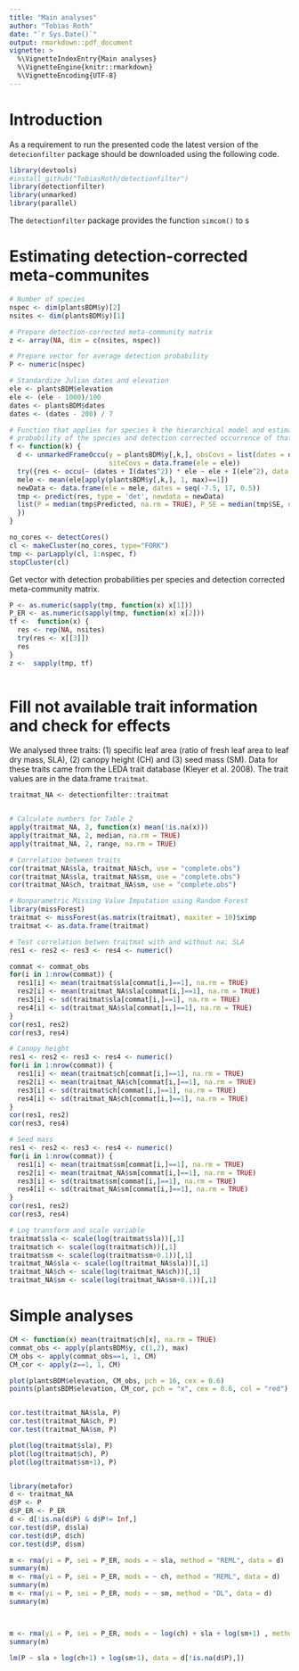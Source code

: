 ```yaml
---
title: "Main analyses"
author: "Tobias Roth"
date: "`r Sys.Date()`"
output: rmarkdown::pdf_document
vignette: >
  %\VignetteIndexEntry{Main analyses}
  %\VignetteEngine{knitr::rmarkdown}
  %\VignetteEncoding{UTF-8}
---
```


# Introduction
As a requirement to run the presented code the latest version of the `detecionfilter` package should be downloaded using the following code. 

```r
library(devtools)
#install_github("TobiasRoth/detectionfilter")
library(detectionfilter)
library(unmarked)
library(parallel)
```

The `detectionfilter` package provides the function `simcom()` to s 


# Estimating detection-corrected meta-communites


```r
# Number of species
nspec <- dim(plantsBDM$y)[2]
nsites <- dim(plantsBDM$y)[1]

# Prepare detection-corrected meta-community matrix
z <- array(NA, dim = c(nsites, nspec))

# Prepare vector for average detection probability
P <- numeric(nspec)

# Standardize Julian dates and elevation
ele <- plantsBDM$elevation
ele <- (ele - 1000)/100
dates <- plantsBDM$dates
dates <- (dates - 200) / 7

# Function that applies for species k the hierarchical model and estimates average detection 
# probability of the species and detection corrected occurrence of that species across all sites
f <- function(k) {
  d <- unmarkedFrameOccu(y = plantsBDM$y[,k,], obsCovs = list(dates = dates), 
                         siteCovs = data.frame(ele = ele))
  try({res <- occu(~ (dates + I(dates^2)) * ele ~ ele + I(ele^2), data = d, se = TRUE)
  mele <- mean(ele[apply(plantsBDM$y[,k,], 1, max)==1])
  newData <- data.frame(ele = mele, dates = seq(-7.5, 17, 0.5))
  tmp <- predict(res, type = 'det', newdata = newData)
  list(P = median(tmp$Predicted, na.rm = TRUE), P_SE = median(tmp$SE, na.rm = TRUE), z =bup(unmarked::ranef(res), stat = "mode"))
  })
}

no_cores <- detectCores()
cl <- makeCluster(no_cores, type="FORK")
tmp <- parLapply(cl, 1:nspec, f)
stopCluster(cl)

```

Get vector with detection probabilities per species and detection corrected meta-community matrix.

```r
P <- as.numeric(sapply(tmp, function(x) x[1]))
P_ER <- as.numeric(sapply(tmp, function(x) x[2]))
tf <-  function(x) {
  res <- rep(NA, nsites)
  try(res <- x[[3]])
  res
}
z <-  sapply(tmp, tf)



```

# Fill not available trait information and check for effects
We analysed three traits: (1) specific leaf area (ratio of fresh leaf area to leaf dry mass, SLA), (2) canopy height (CH) and (3) seed mass (SM). Data for these traits came from the LEDA trait database (Kleyer et al. 2008). The trait values are in the data.frame `traitmat`.



```r

traitmat_NA <- detectionfilter::traitmat


# Calculate numbers for Table 2
apply(traitmat_NA, 2, function(x) mean(!is.na(x)))
apply(traitmat_NA, 2, median, na.rm = TRUE)
apply(traitmat_NA, 2, range, na.rm = TRUE)

# Correlation between traits
cor(traitmat_NA$sla, traitmat_NA$ch, use = "complete.obs")
cor(traitmat_NA$sla, traitmat_NA$sm, use = "complete.obs")
cor(traitmat_NA$ch, traitmat_NA$sm, use = "complete.obs")


```

```r

# Nonparametric Missing Value Imputation using Random Forest
library(missForest)
traitmat <- missForest(as.matrix(traitmat), maxiter = 10)$ximp
traitmat <- as.data.frame(traitmat)

# Test correlation betwen traitmat with and without na: SLA
res1 <- res2 <- res3 <- res4 <- numeric()

commat <- commat_obs
for(i in 1:nrow(commat)) {
  res1[i] <- mean(traitmat$sla[commat[i,]==1], na.rm = TRUE)
  res2[i] <- mean(traitmat_NA$sla[commat[i,]==1], na.rm = TRUE)
  res3[i] <- sd(traitmat$sla[commat[i,]==1], na.rm = TRUE)
  res4[i] <- sd(traitmat_NA$sla[commat[i,]==1], na.rm = TRUE)
}
cor(res1, res2)
cor(res3, res4)

# Canopy height
res1 <- res2 <- res3 <- res4 <- numeric()
for(i in 1:nrow(commat)) {
  res1[i] <- mean(traitmat$ch[commat[i,]==1], na.rm = TRUE)
  res2[i] <- mean(traitmat_NA$ch[commat[i,]==1], na.rm = TRUE)
  res3[i] <- sd(traitmat$ch[commat[i,]==1], na.rm = TRUE)
  res4[i] <- sd(traitmat_NA$ch[commat[i,]==1], na.rm = TRUE)
}
cor(res1, res2)
cor(res3, res4)

# Seed mass
res1 <- res2 <- res3 <- res4 <- numeric()
for(i in 1:nrow(commat)) {
  res1[i] <- mean(traitmat$sm[commat[i,]==1], na.rm = TRUE)
  res2[i] <- mean(traitmat_NA$sm[commat[i,]==1], na.rm = TRUE)
  res3[i] <- sd(traitmat$sm[commat[i,]==1], na.rm = TRUE)
  res4[i] <- sd(traitmat_NA$sm[commat[i,]==1], na.rm = TRUE)
}
cor(res1, res2)
cor(res3, res4)

# Log transform and scale variable
traitmat$sla <- scale(log(traitmat$sla))[,1]
traitmat$ch <- scale(log(traitmat$ch))[,1]
traitmat$sm <- scale(log(traitmat$sm+0.1))[,1]
traitmat_NA$sla <- scale(log(traitmat_NA$sla))[,1]
traitmat_NA$ch <- scale(log(traitmat_NA$ch))[,1]
traitmat_NA$sm <- scale(log(traitmat_NA$sm+0.1))[,1]

```




# Simple analyses

```r

CM <- function(x) mean(traitmat$ch[x], na.rm = TRUE)
commat_obs <- apply(plantsBDM$y, c(1,2), max)
CM_obs <- apply(commat_obs==1, 1, CM)
CM_cor <- apply(z==1, 1, CM)

plot(plantsBDM$elevation, CM_obs, pch = 16, cex = 0.6)
points(plantsBDM$elevation, CM_cor, pch = "x", cex = 0.6, col = "red")


cor.test(traitmat_NA$sla, P)
cor.test(traitmat_NA$ch, P)
cor.test(traitmat_NA$sm, P)

plot(log(traitmat$sla), P)
plot(log(traitmat$ch), P)
plot(log(traitmat$sm+1), P)


library(metafor)
d <- traitmat_NA
d$P <- P
d$P_ER <- P_ER
d <- d[!is.na(d$P) & d$P!= Inf,]
cor.test(d$P, d$sla)
cor.test(d$P, d$ch)
cor.test(d$P, d$sm)

m <- rma(yi = P, sei = P_ER, mods = ~ sla, method = "REML", data = d)
summary(m)
m <- rma(yi = P, sei = P_ER, mods = ~ ch, method = "REML", data = d)
summary(m)
m <- rma(yi = P, sei = P_ER, mods = ~ sm, method = "DL", data = d)
summary(m)



m <- rma(yi = P, sei = P_ER, mods = ~ log(ch) + sla + log(sm+1) , method = "REML", data = d[apply(commat_obs, 2, sum)>=20, ])
summary(m)

lm(P ~ sla + log(ch+1) + log(sm+1), data = d[!is.na(d$P),])


```





